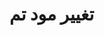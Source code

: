 

<Meta title="RahsazGate/ThemeSwitcher/Docs" />

<div className="sb-container">
  <div className="sb-section-title">
   <h1>تغییر مود تم</h1>
  </div>
</div>

<style>
  {`
    .sb-container {
      margin-bottom: 48px;
    }
    .sb-section-title {
      margin-bottom: 32px;
    }
  `}
</style>

